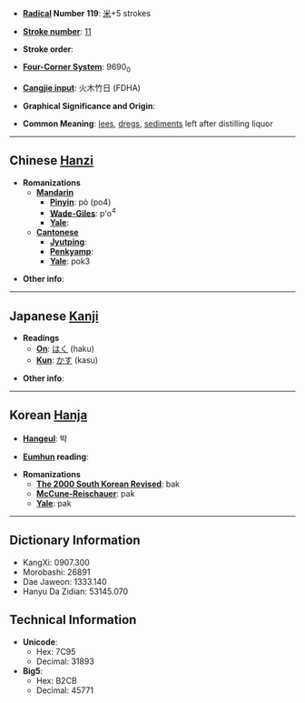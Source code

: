 * '''[[Wiktionary:Chinese radical index| Radical]] Number 119''': [[Wiktionary:Chinese radical index 米|米]]+5 strokes

* '''[[Wiktionary:Chinese total strokes index|Stroke number]]''': [[Wiktionary:Chinese total strokes index 11|11]]

* '''Stroke order''': 

* '''[[Wiktionary:Chinese four corner index|Four-Corner System]]''': 9690<sub>0</sub>

* '''[[Wiktionary:Chinese Cangjie index|Cangjie input]]''': 火木竹日 (FDHA)

* '''Graphical Significance and Origin''': 

* '''Common Meaning''': [[lees]], [[dreg]]s, [[sediment]]s left after distilling liquor

----

== Chinese [[Hanzi]] ==

* '''Romanizations'''
** '''[[Mandarin]]'''
*** '''[[Pinyin]]''': pò (po4)
*** '''[[Wade-Giles]]''': p'o<sup>4</sup>
*** '''[[Yale]]''': 
** '''[[Cantonese]]'''
*** '''[[Jyutping]]''':
*** '''[[Penkyamp]]''': 
*** '''[[Yale]]''': pok3

* '''Other info''': 

----

== Japanese [[Kanji]] ==

* '''Readings'''
** '''[[On]]''': [[はく]] (haku)
** '''[[Kun]]''': [[かす]] (kasu)

* '''Other info''':  

----

== Korean [[Hanja]] ==

* '''[[Hangeul]]''': 박

* '''[[Eumhun]] reading''': 

* '''Romanizations'''
** '''[[The 2000 South Korean Revised Romanization|The 2000 South Korean Revised]]''': bak
** '''[[McCune-Reischauer]]''': pak
** '''[[Yale]]''': pak

----

== Dictionary Information ==

* KangXi: 0907.300
* Morobashi: 26891
* Dae Jaweon: 1333.140
* Hanyu Da Zidian: 53145.070

== Technical Information ==

* '''Unicode''':
** Hex: 7C95
** Decimal: 31893
* '''Big5''':
** Hex: B2CB
** Decimal: 45771
